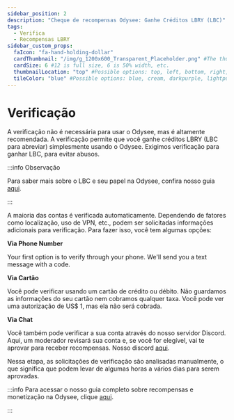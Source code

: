 ---
sidebar_position: 2
description: "Cheque de recompensas Odysee: Ganhe Créditos LBRY (LBC)"
tags:
  - Verifica
  - Recompensas LBRY
sidebar_custom_props:
  faIcon: "fa-hand-holding-dollar"
  cardThumbnail: "/img/g_1200x600_Transparent_Placeholder.png" #The thumbnail on the category card.
  cardSize: 6 #12 is full size, 6 is 50% width, etc.
  thumbnailLocation: "top" #Possible options: top, left, bottom, right, none
  tileColor: "blue" #Possible options: blue, cream, darkpurple, lightpurple, mauve, orange, pink, none
---

# Verificação

A verificação não é necessária para usar o Odysee, mas é altamente recomendada. A verificação permite que você ganhe créditos LBRY (LBC para abreviar) simplesmente usando o Odysee. Exigimos verificação para ganhar LBC, para evitar abusos.

:::info Observação

Para saber mais sobre o LBC e seu papel na Odysee, confira nosso guia [aqui](/pt/category-blockchain/).

:::

A maioria das contas é verificada automaticamente. Dependendo de fatores como localização, uso de VPN, etc., podem ser solicitadas informações adicionais para verificação. Para fazer isso, você tem algumas opções:

**Via Phone Number**

Your first option is to verify through your phone. We'll send you a text message with a code.

**Via Cartão** 

Você pode verificar usando um cartão de crédito ou débito. Não guardamos as informações do seu cartão nem cobramos qualquer taxa. Você pode ver uma autorização de US$ 1, mas ela não será cobrada.

**Via Chat**

Você também pode verificar a sua conta através do nosso servidor Discord. Aqui, um moderador revisará sua conta e, se você for elegível, vai te aprovar para receber recompensas. Nosso discord [aqui](https://discord.com/invite/sWedwsNWjX).

Nessa etapa, as solicitações de verificação são analisadas manualmente, o que significa que podem levar de algumas horas a vários dias para serem aprovadas.

:::info Para acessar o nosso guia completo sobre recompensas e monetização na Odysee, clique [aqui](/pt/category-monetization/).

:::